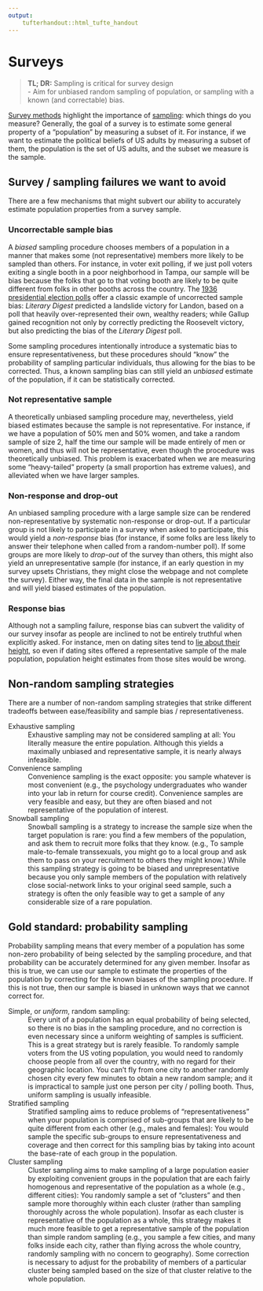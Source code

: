 ```yaml
---
output: 
    tufterhandout::html_tufte_handout
---
```


# Surveys

> **TL; DR:** Sampling is critical for survey design  
> - Aim for unbiased random sampling of population, or sampling with a known (and correctable) bias.

[Survey methods](http://en.wikipedia.org/wiki/Statistical_survey) highlight the importance of [sampling](https://en.wikipedia.org/wiki/Sampling_(statistics)): which things do you measure?  Generally, the goal of a survey is to estimate some general property of a "population" by measuring a subset of it.  For instance, if we want to estimate the political beliefs of US adults by measuring a subset of them, the population is the set of US adults, and the subset we measure is the sample.

## Survey / sampling failures we want to avoid

There are a few mechanisms that might subvert our ability to accurately estimate population properties from a survey sample.

### Uncorrectable sample bias

A *biased* sampling procedure chooses members of a population in a manner that makes some (not representative) members more likely to be sampled than others.  For instance, in voter exit polling, if we just poll voters exiting a single booth in a poor neighborhood in Tampa, our sample will be bias because the folks that go to that voting booth are likely to be quite different from folks in other booths across the country.  The [1936 presidential election polls](https://en.wikipedia.org/wiki/The_Literary_Digest#Presidential_poll) offer a classic example of uncorrected sample bias: *Literary Digest* predicted a landslide victory for Landon, based on a poll that heavily over-represented their own, wealthy readers; while Gallup gained recognition not only by correctly predicting the Roosevelt victory, but also predicting the bias of the *Literary Digest* poll.  

Some sampling procedures intentionally introduce a systematic bias to ensure representativeness, but these procedures should "know" the probability of sampling particular individuals, thus allowing for the bias to be corrected.  Thus, a known sampling bias can still yield an *unbiased* estimate of the population, if it can be statistically corrected.

### Not representative sample

A theoretically unbiased sampling procedure may, nevertheless, yield biased estimates because the sample is not representative.  For instance, if we have a population of 50% men and 50% women, and take a random sample of size 2, half the time our sample will be made entirely of men or women, and thus will not be representative, even though the procedure was theoretically unbiased.  This problem is exacerbated when we are measuring some "heavy-tailed" property (a small proportion has extreme values), and alleviated when we have larger samples.

### Non-response and drop-out

An unbiased sampling procedure with a large sample size can be rendered non-representative by systematic non-response or drop-out.  If a particular group is not likely to participate in a survey when asked to participate, this would yield a *non-response* bias (for instance, if some folks are less likely to answer their telephone when called from a random-number poll).  If some groups are more likely to *drop-out* of the survey than others, this might also yield an unrepresentative sample (for instance, if an early question in my survey upsets Christians, they might close the webpage and not complete the survey).  Either way, the final data in the sample is not representative and will yield biased estimates of the population.

### Response bias

Although not a sampling failure, response bias can subvert the validity of our survey insofar as people are inclined to not be entirely truthful when explicitly asked.  For instance, men on dating sites tend to [lie about their height](http://blog.okcupid.com/index.php/the-biggest-lies-in-online-dating/), so even if dating sites offered a representative sample of the male population, population height estimates from those sites would be wrong.  

## Non-random sampling strategies

There are a number of non-random sampling strategies that strike different tradeoffs between ease/feasibility and sample bias / representativeness.

Exhaustive sampling 
:   Exhaustive sampling may not be considered sampling at all:  You literally measure the entire population.  Although this yields a maximally unbiased and representative sample, it is nearly always infeasible.  

Convenience sampling
:    Convenience sampling is the exact opposite: you sample whatever is most convenient (e.g., the psychology undergraduates who wander into your lab in return for course credit).  Convenience samples are very feasible and easy, but they are often biased and not representative of the population of interest.

Snowball sampling
:    Snowball sampling is a strategy to increase the sample size when the target population is rare: you find a few members of the population, and ask them to recruit more folks that they know.  (e.g., To sample male-to-female transsexuals, you might go to a local group and ask them to pass on your recruitment to others they might know.)  While this sampling strategy is going to be biased and unrepresentative because you only sample members of the population with relatively close social-network links to your original seed sample, such a strategy is often the only feasible way to get a sample of any considerable size of a rare population.

## Gold standard: probability sampling

Probability sampling means that every member of a population has some non-zero probability of being selected by the sampling procedure, and that probability can be accurately determined for any given member.  Insofar as this is true, we can use our sample to estimate the properties of the population by correcting for the known biases of the sampling procedure.  If this is not true, then our sample is biased in unknown ways that we cannot correct for.

Simple, or *uniform*, random sampling:    
:    Every unit of a population has an equal probability of being selected, so there is no bias in the sampling procedure, and no correction is even necessary since a uniform weighting of samples is sufficient.   
:    This is a great strategy but is rarely feasible.  To randomly sample voters from the US voting population, you would need to randomly choose people from all over the country, with no regard for their geographic location.  You can't fly from one city to another randomly chosen city every few minutes to obtain a new random sample; and it is impractical to sample just one person per city / polling booth.  Thus, uniform sampling is usually infeasible.

Stratified sampling   
:    Stratified sampling aims to reduce problems of "representativeness" when your population is comprised of sub-groups that are likely to be quite different from each other (e.g., males and females): You would sample the specific sub-groups to ensure representativeness and coverage and then correct for this sampling bias by taking into acount the base-rate of each group in the population.  

Cluster sampling    
:    Cluster sampling aims to make sampling of a large population easier by exploiting convenient groups in the population that are each fairly homogenous and representative of the population as a whole (e.g., different cities): You randomly sample a set of "clusters" and then sample more thoroughly within each cluster (rather than sampling thoroughly across the whole population).  Insofar as each cluster is representative of the population as a whole, this strategy makes it much more feasible to get a representative sample of the population than simple random sampling (e.g., you sample a few cities, and many folks inside each city, rather than flying across the whole country, randomly sampling with no concern to geography).  Some correction is necessary to adjust for the probability of members of a particular cluster being sampled based on the size of that cluster relative to the whole population.
